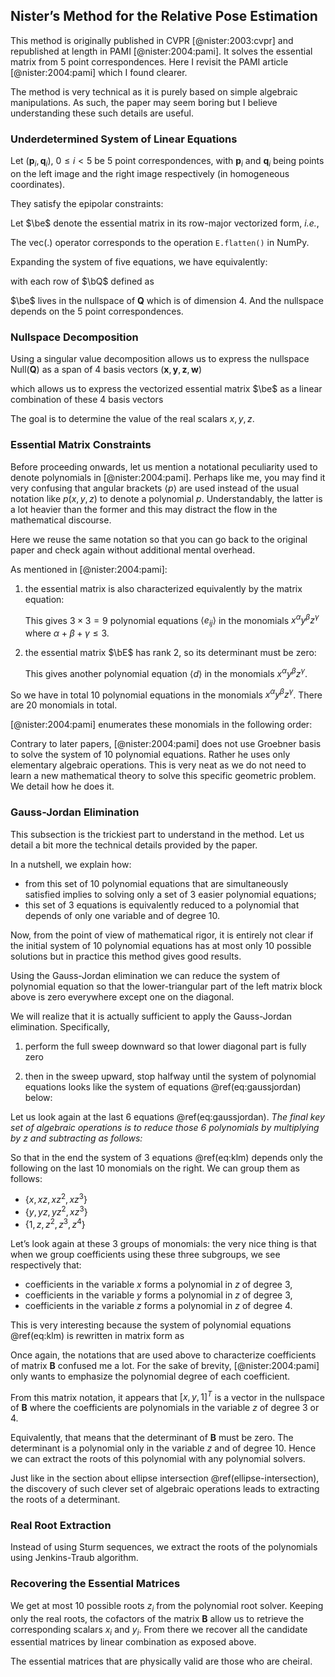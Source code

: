 ## Nister's Method for the Relative Pose Estimation

This method is originally published in CVPR [@nister:2003:cvpr] and republished
at length in PAMI [@nister:2004:pami]. It solves the essential matrix from $5$
point correspondences. Here I revisit the PAMI article [@nister:2004:pami] which
I found clearer.

The method is very technical as it is purely based on simple algebraic
manipulations. As such, the paper may seem boring but I believe understanding
these such details are useful.

### Underdetermined System of Linear Equations

Let $(\mathbf{p}_i, \mathbf{q}_i)$, $0 \leq i < 5$ be $5$ point
correspondences, with $\mathbf{p}_i$ and $\mathbf{q}_i$ being points
on the left image and the right image respectively (in homogeneous coordinates).

They satisfy the epipolar constraints:

\begin{equation}
  \bq_i^T \bE \bp_i = 0
\end{equation}

Let $\be$ denote the essential matrix in its row-major vectorized
form, *i.e.*,

\begin{equation}
  \be = \mathrm{vec}(\bE)
\end{equation}

The $\mathrm{vec}(.)$ operator corresponds to the operation `E.flatten()` in
NumPy.

Expanding the system of five equations, we have equivalently:

\begin{equation}
  \bQ \be = 0
\end{equation}

with each row of $\bQ$ defined as

\begin{equation}
  \mathbf{Q}_i =  \mathrm{vec}(\mathbf{p}_{i} \mathbf{q}_i^T)
\end{equation}

$\be$ lives in the nullspace of $\mathbf{Q}$ which is of
dimension $4$. And the nullspace depends on the $5$ point
correspondences.

### Nullspace Decomposition

Using a singular value decomposition allows us to express the nullspace
$\mathrm{Null}(\mathbf{Q})$ as a span of 4 basis vectors $(\mathbf{x},
\mathbf{y}, \mathbf{z}, \mathbf{w})$

\begin{equation}
  \mathrm{Null}(\bQ) = \mathrm{span}(\x, \y, \z, \w),
\end{equation}

which allows us to express the vectorized essential matrix $\be$ as a linear
combination of these $4$ basis vectors

\begin{equation}
  \be = x \x + y \y + z \z + \w.
\end{equation}

The goal is to determine the value of the real scalars $x, y, z$.

### Essential Matrix Constraints

:::fyi
Before proceeding onwards, let us mention a notational peculiarity used to
denote polynomials in [@nister:2004:pami]. Perhaps like me, you may find it very
confusing that angular brackets $\langle p \rangle$ are used instead of the
usual notation like $p(x, y, z)$ to denote a polynomial $p$. Understandably, the
latter is a lot heavier than the former and this may distract the flow in the
mathematical discourse.

Here we reuse the same notation so that you can go back to the original paper
and check again without additional mental overhead.
:::

As mentioned in [@nister:2004:pami]:

1. the essential matrix is also characterized equivalently by the matrix
   equation:

   \begin{equation}
     \begin{bmatrix}
     \langle e_{00} \rangle & \langle e_{01} \rangle & \langle e_{02} \rangle \\
     \langle e_{10} \rangle & \langle e_{11} \rangle & \langle e_{12} \rangle \\
     \langle e_{20} \rangle & \langle e_{21} \rangle & \langle e_{22} \rangle \\
     \end{bmatrix}
     \iff
     \bE \bE^T \bE - \frac{1}{2} \mathrm{trace}(\bE\bE^T) \bE = 0
   \end{equation}

   This gives $3 \times 3 = 9$ polynomial equations $\langle e_{ij}
   \rangle$ in the monomials $x^\alpha y^\beta z^\gamma$ where
   $\alpha + \beta + \gamma \leq 3$.

2. the essential matrix $\bE$ has rank 2, so its determinant must be
   zero:

   \begin{equation}
     \langle d \rangle \iff \mathrm{det}(\bE) = 0
   \end{equation}

   This gives another polynomial equation $\langle d \rangle$ in the
   monomials $x^\alpha y^\beta z^\gamma$.

So we have in total $10$ polynomial equations in the monomials
$x^\alpha y^\beta z^\gamma$. There are 20 monomials in total.

[@nister:2004:pami] enumerates these monomials in the following order:

\begin{equation}
  \scriptsize
  %
  \begin{array}{|c|cccccccccc|ccc|ccc|cccc|}
  \hline
    &
  x^3 & y^3 & x^2 y & x y^2 & x^2 z & x^2 & y^2 z & y^2 & xyz & xy &
  x & x z & x z^2 & y & y z & y z^2 & 1 & z & z^2 & z^3 \\
  %
  \hline
  %
  \langle e_{00} \rangle &
  . & . & . & . & . & . & . & . & . & . &
  . & . & . & . & . & . & . & . & . & . \\
  %
  \langle e_{01} \rangle &
  . & . & . & . & . & . & . & . & . & . &
  . & . & . & . & . & . & . & . & . & . \\
  %
  \langle e_{02} \rangle &
  . & . & . & . & . & . & . & . & . & . &
  . & . & . & . & . & . & . & . & . & . \\
  %
  \langle e_{10} \rangle &
  . & . & . & . & . & . & . & . & . & . &
  . & . & . & . & . & . & . & . & . & . \\
  %
  \langle e_{11} \rangle &
  . & . & . & . & . & . & . & . & . & . &
  . & . & . & . & . & . & . & . & . & . \\
  %
  \langle e_{12} \rangle &
  . & . & . & . & . & . & . & . & . & . &
  . & . & . & . & . & . & . & . & . & . \\
  %
  \langle e_{20} \rangle &
  . & . & . & . & . & . & . & . & . & . &
  . & . & . & . & . & . & . & . & . & . \\
  %
  \langle e_{21} \rangle &
  . & . & . & . & . & . & . & . & . & . &
  . & . & . & . & . & . & . & . & . & . \\
  %
  \langle e_{22} \rangle &
  . & . & . & . & . & . & . & . & . & . &
  . & . & . & . & . & . & . & . & . & . \\
  %
  \hline
  %
  \langle d \rangle &
  . & . & . & . & . & . & . & . & . & . &
  . & . & . & . & . & . & . & . & . & . \\
  %
  \hline
  \end{array}
\end{equation}

Contrary to later papers, [@nister:2004:pami] does not use Groebner basis to
solve the system of $10$ polynomial equations. Rather he uses only elementary
algebraic operations. This is very neat as we do not need to learn a new
mathematical theory to solve this specific geometric problem. We detail how he
does it.

### Gauss-Jordan Elimination

:::note
This subsection is the trickiest part to understand in the method. Let us detail
a bit more the technical details provided by the paper.

In a nutshell, we explain how:

- from this set of $10$ polynomial equations that are simultaneously satisfied
  implies to solving only a set of $3$ easier polynomial equations;
- this set of $3$ equations is equivalently reduced to a polynomial that depends
  of only one variable and of degree $10$.

Now, from the point of view of mathematical rigor, it is entirely not clear if
the initial system of $10$ polynomial equations has at most only 10 possible
solutions but in practice this method gives good results.
:::

Using the Gauss-Jordan elimination we can reduce the system of polynomial
equation so that the lower-triangular part of the left matrix block above is
zero everywhere except one on the diagonal.

We will realize that it is actually sufficient to apply the Gauss-Jordan
elimination. Specifically,

1. perform the full sweep downward so that lower diagonal part
   is fully zero

   \begin{equation}
     \scriptsize
     \begin{array}{|c|cccccccccc|ccc|ccc|cccc|}
     \hline
     %
     &
     x^3 & y^3 & x^2 y & x y^2 & x^2 z & x^2 & y^2 z & y^2 & xyz & xy &
     x & x z & x z^2 & y & y z & y z^2 & 1 & z & z^2 & z^3 \\
     %
     \hline
     %
     \langle e_{00} \rangle &
     1 & . & . & . & . & . & . & . & . & . &
     . & . & . & . & . & . & . & . & . & . \\
     %
     \langle e_{01} \rangle &
     0 & 1 & . & . & . & . & . & . & . & . &
     . & . & . & . & . & . & . & . & . & . \\
     %
     \langle e_{02} \rangle &
     0 & 0 & 1 & . & . & . & . & . & . & . &
     . & . & . & . & . & . & . & . & . & . \\
     %
     \langle e_{10} \rangle &
     0 & 0 & 0 & 1 & . & . & . & . & . & . &
     . & . & . & . & . & . & . & . & . & . \\
     %
     \langle e_{11} \rangle &
     0 & 0 & 0 & 0 & 1 & . & . & . & . & . &
     . & . & . & . & . & . & . & . & . & . \\
     %
     \langle e_{12} \rangle &
     0 & 0 & 0 & 0 & 0 & 1 & . & . & . & . &
     . & . & . & . & . & . & . & . & . & . \\
     %
     \langle e_{20} \rangle &
     0 & 0 & 0 & 0 & 0 & 0 & 1 & . & . & . &
     . & . & . & . & . & . & . & . & . & . \\
     %
     \langle e_{21} \rangle &
     0 & 0 & 0 & 0 & 0 & 0 & 0 & 1 & . & . &
     . & . & . & . & . & . & . & . & . & . \\
     %
     \langle e_{22} \rangle &
     0 & 0 & 0 & 0 & 0 & 0 & 0 & 0 & 1 & . &
     . & . & . & . & . & . & . & . & . & . \\
     %
     \hline
     %
     \langle d \rangle &
     0 & 0 & 0 & 0 & 0 & 0 & 0 & 0 & 0 & 1 &
     . & . & . & . & . & . & . & . & . & . \\
     %
     \hline
     \end{array}
     %
     (\#eq:sweep-downward)
   \end{equation}

2. then in the sweep upward, stop halfway until the system of polynomial
   equations looks like the system of equations \@ref(eq:gaussjordan) below:

   \begin{equation}
     \scriptsize
     \begin{array}{|c|cccccccccc|ccc|ccc|cccc|}
     \hline
     %
     &
     x^3 & y^3 & x^2 y & x y^2 & x^2 z & x^2 & y^2 z & y^2 & xyz & xy &
     x & x z & x z^2 & y & y z & y z^2 & 1 & z & z^2 & z^3 \\
     %
     \hline
     %
     \langle e_{00} \rangle &
     1 & . & . & . & . & . & . & . & . & . &
     . & . & . & . & . & . & . & . & . & . \\
     %
     \langle e_{01} \rangle &
     0 & 1 & . & . & . & . & . & . & . & . &
     . & . & . & . & . & . & . & . & . & . \\
     %
     \langle e_{02} \rangle &
     0 & 0 & 1 & . & . & . & . & . & . & . &
     . & . & . & . & . & . & . & . & . & . \\
     %
     \langle e_{10} \rangle &
     0 & 0 & 0 & 1 & . & . & . & . & . & . &
     . & . & . & . & . & . & . & . & . & . \\
     %
     \langle e_{11} \rangle &
     0 & 0 & 0 & 0 & 1 & 0 & 0 & 0 & 0 & 0 &
     . & . & . & . & . & . & . & . & . & . \\
     %
     \langle e_{12} \rangle &
     0 & 0 & 0 & 0 & 0 & 1 & 0 & 0 & 0 & 0 &
     . & . & . & . & . & . & . & . & . & . \\
     %
     \langle e_{20} \rangle &
     0 & 0 & 0 & 0 & 0 & 0 & 1 & 0 & 0 & 0 &
     . & . & . & . & . & . & . & . & . & . \\
     %
     \langle e_{21} \rangle &
     0 & 0 & 0 & 0 & 0 & 0 & 0 & 1 & 0 & 0 &
     . & . & . & . & . & . & . & . & . & . \\
     %
     \langle e_{22} \rangle &
     0 & 0 & 0 & 0 & 0 & 0 & 0 & 0 & 1 & 0 &
     . & . & . & . & . & . & . & . & . & . \\
     %
     \hline
     %
     \langle d \rangle &
     0 & 0 & 0 & 0 & 0 & 0 & 0 & 0 & 0 & 1 &
     . & . & . & . & . & . & . & . & . & . \\
     %
     \hline
     \end{array}
     %
     (\#eq:gaussjordan)
   \end{equation}

Let us look again at the last $6$ equations \@ref(eq:gaussjordan). *The final
key set of algebraic operations is to reduce those $6$ polynomials by
multiplying by $z$ and subtracting as follows:*

\begin{equation}
  \begin{aligned}
  \langle k \rangle &= \langle e_{11} \rangle - z \langle e_{12} \rangle \\
  \langle l \rangle &= \langle e_{20} \rangle - z \langle e_{21} \rangle \\
  \langle m \rangle &= \langle e_{22} \rangle - z \langle d \rangle
  \end{aligned}
  %
  (\#eq:klm)
\end{equation}

So that in the end the system of $3$ equations \@ref(eq:klm) depends only the
following on the last $10$ monomials on the right. We can group them as follows:

- $\left\{ x, x z, x z^2, x z^3 \right\}$
- $\left\{ y, y z, y z^2, x z^3 \right\}$
- $\left\{ 1, z, z^2, z^3, z^4 \right\}$

Let's look again at these 3 groups of monomials: the very nice thing is that
when we group coefficients using these three subgroups, we see respectively
that:

- coefficients in the variable $x$ forms a polynomial in $z$ of degree $3$,
- coefficients in the variable $y$ forms a polynomial in $z$ of degree $3$,
- coefficients in the variable $z$ forms a polynomial in $z$ of degree $4$.

This is very interesting because the system of polynomial equations
\@ref(eq:klm) is rewritten in matrix form as

\begin{equation}
  \begin{array}{|c|ccc|}
  \hline
  \mathbf{B} & x & y & 1 \\
  \hline
  \langle k \rangle & [3] & [3] & [4] \\
  \langle l \rangle & [3] & [3] & [4] \\
  \langle m \rangle & [3] & [3] & [4] \\
  \hline
  \end{array}
  %
  \begin{bmatrix} x \\ y \\ 1 \end{bmatrix} = \mathbf{0}_3
  (\#eq:B)
\end{equation}

:::fyi
Once again, the notations that are used above to characterize coefficients of
matrix $\mathbf{B}$ confused me a lot. For the sake of brevity,
[@nister:2004:pami] only wants to emphasize the polynomial degree of each
coefficient.
:::

From this matrix notation, it appears that $[x, y, 1]^T$ is a vector in the
nullspace of $\mathbf{B}$ where the coefficients are polynomials in the variable
$z$ of degree $3$ or $4$.

:::puzzle
Equivalently, that means that the determinant of $\mathbf{B}$ must be zero. The
determinant is a polynomial only in the variable $z$ and of degree $10$. Hence
we can extract the roots of this polynomial with any polynomial solvers.

\begin{equation}
  \langle n \rangle \iff \mathrm{det}(\mathbf{B}) = 0
  (\#eq:n)
\end{equation}
:::

Just like in the section about ellipse intersection \@ref(ellipse-intersection),
the discovery of such clever set of algebraic operations leads to extracting the
roots of a determinant.

### Real Root Extraction

Instead of using Sturm sequences, we extract the roots of the polynomials using
Jenkins-Traub algorithm.

### Recovering the Essential Matrices

We get at most 10 possible roots $z_i$ from the polynomial root solver.
Keeping only the real roots, the cofactors of the matrix $\mathbf{B}$
allow us to retrieve the corresponding scalars $x_i$ and $y_i$. From
there we recover all the candidate essential matrices by linear combination as
exposed above.

The essential matrices that are physically valid are those who are cheiral.

